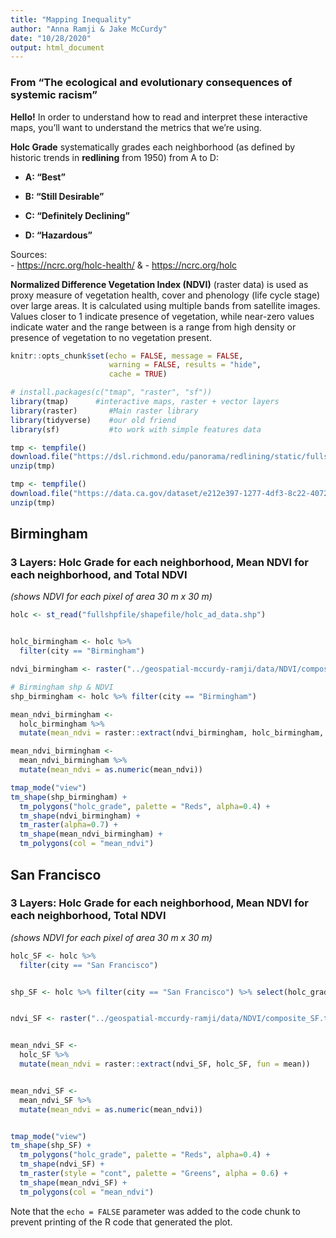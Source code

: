 ```yaml
---
title: "Mapping Inequality"
author: "Anna Ramji & Jake McCurdy"
date: "10/28/2020"
output: html_document
---
```


### From "The ecological and evolutionary consequences of systemic racism" 

**Hello!** In order to understand how to read and interpret these interactive maps, you'll want to understand the metrics that we're using. 

**Holc Grade** systematically grades each neighborhood (as defined by historic trends in **redlining** from 1950) from A to D:

-  **A: "Best"**

-  **B: "Still Desirable"**

-  **C: "Definitely Declining"**

-  **D: "Hazardous"**
 
 Sources:  
- <https://ncrc.org/holc-health/> 
& 
- <https://ncrc.org/holc> 

 
**Normalized Difference Vegetation Index (NDVI)** (raster data)
is used as proxy measure of vegetation health, cover and phenology (life cycle stage) over large areas. It is calculated using multiple bands from satellite images. Values closer to 1 indicate presence of vegetation, while near-zero values indicate water and the range between is a range from high density or presence of vegetation to no vegetation present.  


```r
knitr::opts_chunk$set(echo = FALSE, message = FALSE, 
                      warning = FALSE, results = "hide",
                      cache = TRUE)

# install.packages(c("tmap", "raster", "sf")) 
library(tmap)      #interactive maps, raster + vector layers
library(raster)       #Main raster library
library(tidyverse)    #our old friend
library(sf)           #to work with simple features data

tmp <- tempfile()
download.file("https://dsl.richmond.edu/panorama/redlining/static/fullshpfile.zip", tmp)
unzip(tmp)

tmp <- tempfile()
download.file("https://data.ca.gov/dataset/e212e397-1277-4df3-8c22-40721b095f33/resource/b0007416-a325-4777-9295-368ea6b710e6/download/ca-county-boundaries.zip", tmp) 
unzip(tmp)
```

## Birmingham 
### 3 Layers: Holc Grade for each neighborhood, Mean NDVI for each neighborhood, and Total NDVI 
*(shows NDVI for each pixel of area 30 m  x  30 m)*

```r

holc <- st_read("fullshpfile/shapefile/holc_ad_data.shp")


holc_birmingham <- holc %>%
  filter(city == "Birmingham")

ndvi_birmingham <- raster("../geospatial-mccurdy-ramji/data/NDVI/composite_birmingham.tif")

# Birmingham shp & NDVI
shp_birmingham <- holc %>% filter(city == "Birmingham")

mean_ndvi_birmingham <-
  holc_birmingham %>%
  mutate(mean_ndvi = raster::extract(ndvi_birmingham, holc_birmingham, fun = mean)) 

mean_ndvi_birmingham <- 
  mean_ndvi_birmingham %>% 
  mutate(mean_ndvi = as.numeric(mean_ndvi))

tmap_mode("view")
tm_shape(shp_birmingham) +
  tm_polygons("holc_grade", palette = "Reds", alpha=0.4) +
  tm_shape(ndvi_birmingham) +
  tm_raster(alpha=0.7) +
  tm_shape(mean_ndvi_birmingham) +
  tm_polygons(col = "mean_ndvi")

```

## San Francisco 
### 3 Layers: Holc Grade for each neighborhood, Mean NDVI for each neighborhood, Total NDVI 
*(shows NDVI for each pixel of area 30 m  x  30 m)*  

```r

holc_SF <- holc %>%
  filter(city == "San Francisco")


shp_SF <- holc %>% filter(city == "San Francisco") %>% select(holc_grade, geometry) 


ndvi_SF <- raster("../geospatial-mccurdy-ramji/data/NDVI/composite_SF.tif")


mean_ndvi_SF <-
  holc_SF %>%
  mutate(mean_ndvi = raster::extract(ndvi_SF, holc_SF, fun = mean)) 


mean_ndvi_SF <- 
  mean_ndvi_SF %>% 
  mutate(mean_ndvi = as.numeric(mean_ndvi))


tmap_mode("view")
tm_shape(shp_SF) +
  tm_polygons("holc_grade", palette = "Reds", alpha=0.4) + 
  tm_shape(ndvi_SF) +
  tm_raster(style = "cont", palette = "Greens", alpha = 0.6) +
  tm_shape(mean_ndvi_SF) +
  tm_polygons(col = "mean_ndvi")

```


Note that the `echo = FALSE` parameter was added to the code chunk to prevent printing of the R code that generated the plot.
